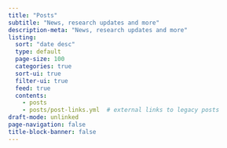 ```yaml
---
title: "Posts"
subtitle: "News, research updates and more"
description-meta: "News, research updates and more"
listing:
  sort: "date desc"
  type: default
  page-size: 100
  categories: true
  sort-ui: true
  filter-ui: true
  feed: true
  contents:
    - posts
    - posts/post-links.yml  # external links to legacy posts
draft-mode: unlinked
page-navigation: false
title-block-banner: false
---
```


:::{#posts}
:::